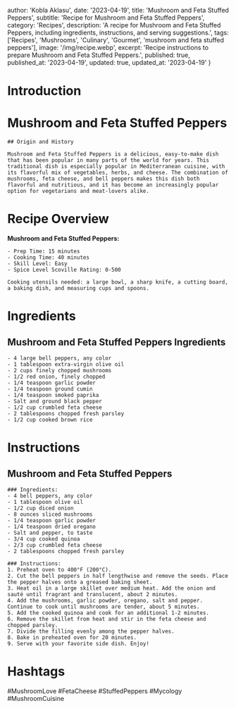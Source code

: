 
  author: 'Kobla Aklasu',
  date: '2023-04-19',
  title: 'Mushroom and Feta Stuffed Peppers',
  subtitle: 'Recipe for Mushroom and Feta Stuffed Peppers',
  category: 'Recipes',
  description: 'A recipe for Mushroom and Feta Stuffed Peppers, including ingredients, instructions, and serving suggestions.',
  tags: ['Recipes', 'Mushrooms', 'Culinary', 'Gourmet', 'mushroom and feta stuffed peppers'],
  image: '/img/recipe.webp',
  excerpt: 'Recipe instructions to prepare Mushroom and Feta Stuffed Peppers.',
  published: true,
  published_at: '2023-04-19',
  updated: true,
  updated_at: '2023-04-19'
}


  # Introduction

# Mushroom and Feta Stuffed Peppers 
    
    ## Origin and History
    
    Mushroom and Feta Stuffed Peppers is a delicious, easy-to-make dish that has been popular in many parts of the world for years. This traditional dish is especially popular in Mediterranean cuisine, with its flavorful mix of vegetables, herbs, and cheese. The combination of mushrooms, feta cheese, and bell peppers makes this dish both flavorful and nutritious, and it has become an increasingly popular option for vegetarians and meat-lovers alike.

# Recipe Overview

**Mushroom and Feta Stuffed Peppers:**
    
    - Prep Time: 15 minutes 
    - Cooking Time: 40 minutes 
    - Skill Level: Easy
    - Spice Level Scoville Rating: 0-500
    
    Cooking utensils needed: a large bowl, a sharp knife, a cutting board, a baking dish, and measuring cups and spoons.

# Ingredients

## Mushroom and Feta Stuffed Peppers Ingredients
    
    - 4 large bell peppers, any color
    - 1 tablespoon extra-virgin olive oil
    - 2 cups finely chopped mushrooms
    - 1/2 red onion, finely chopped
    - 1/4 teaspoon garlic powder
    - 1/4 teaspoon ground cumin
    - 1/4 teaspoon smoked paprika
    - Salt and ground black pepper
    - 1/2 cup crumbled feta cheese
    - 2 tablespoons chopped fresh parsley
    - 1/2 cup cooked brown rice

# Instructions

## Mushroom and Feta Stuffed Peppers
    
    ### Ingredients:
    - 4 bell peppers, any color
    - 1 tablespoon olive oil
    - 1/2 cup diced onion
    - 8 ounces sliced mushrooms
    - 1/4 teaspoon garlic powder
    - 1/4 teaspoon dried oregano
    - Salt and pepper, to taste
    - 3/4 cup cooked quinoa
    - 2/3 cup crumbled feta cheese
    - 2 tablespoons chopped fresh parsley
    
    ### Instructions:
    1. Preheat oven to 400°F (200°C).
    2. Cut the bell peppers in half lengthwise and remove the seeds. Place the pepper halves onto a greased baking sheet.
    3. Heat oil in a large skillet over medium heat. Add the onion and sauté until fragrant and translucent, about 2 minutes.
    4. Add the mushrooms, garlic powder, oregano, salt and pepper. Continue to cook until mushrooms are tender, about 5 minutes.
    5. Add the cooked quinoa and cook for an additional 1-2 minutes.
    6. Remove the skillet from heat and stir in the feta cheese and chopped parsley.
    7. Divide the filling evenly among the pepper halves.
    8. Bake in preheated oven for 20 minutes.
    9. Serve with your favorite side dish. Enjoy!

# Hashtags

#MushroomLove #FetaCheese #StuffedPeppers #Mycology #MushroomCuisine



